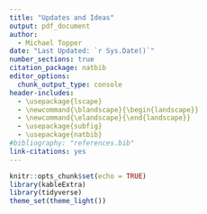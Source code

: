 ```yaml
---
title: "Updates and Ideas"
output: pdf_document
author: 
  - Michael Topper
date: "Last Updated: `r Sys.Date()`"
number_sections: true
citation_package: natbib
editor_options: 
  chunk_output_type: console
header-includes:
  - \usepackage{lscape}
  - \newcommand{\blandscape}{\begin{landscape}}
  - \newcommand{\elandscape}{\end{landscape}}
  - \usepackage{subfig}
  - \usepackage{natbib}
#bibliography: "references.bib"
link-citations: yes
---
```


```r
knitr::opts_chunk$set(echo = TRUE)
library(kableExtra)
library(tidyverse)
theme_set(theme_light())
```




